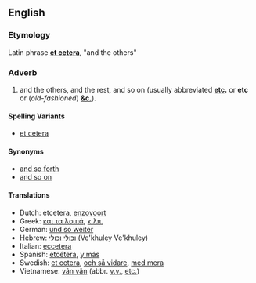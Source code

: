 ==English==
===Etymology===
Latin phrase '''[[et cetera]]''', "and the others"

===Adverb===
#and the others, and the rest, and so on (usually abbreviated '''[[etc]].''' or '''etc''' or (''old-fashioned'') '''[[&c.]]''').

====Spelling Variants====
*[[et cetera]]

====Synonyms====
*[[and so forth]]
*[[and so on]]

====Translations====
*Dutch: etcetera, [[enzovoort]]
*Greek: [[και τα λοιπά]], [[κ.λπ.]]
*German: [[und so weiter]]
*[[Hebrew]]: [[וכולי וכולי]] (Ve'khuley Ve'khuley)
*Italian: [[eccetera]]
*Spanish: [[etcétera]], [[y más]]
*Swedish: [[et cetera]], [[och så vidare]], [[med mera]]
*Vietnamese: [[vân vân]] (abbr. [[v.v.]], [[etc.]])